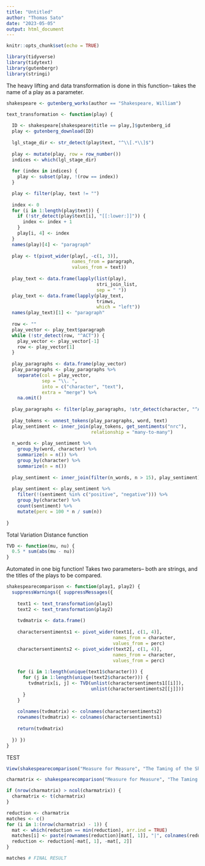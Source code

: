 ---
title: "Untitled"
author: "Thomas Sato"
date: "2023-05-05"
output: html_document
---

```{r setup, include=FALSE}
knitr::opts_chunk$set(echo = TRUE)

library(tidyverse)
library(tidytext)
library(gutenbergr)
library(stringi)
```

The heavy lifting and data transformation is done in this function-- takes the name of a play as a parameter.
```{r}
shakespeare <- gutenberg_works(author == "Shakespeare, William")

text_transformation <- function(play) {
  
  ID <- shakespeare[shakespeare$title == play,]$gutenberg_id
  play <- gutenberg_download(ID)
  
  lgl_stage_dir <- str_detect(play$text, "^\\[.*\\]$")
  
  play <- mutate(play, row = row_number())
  indices <- which(lgl_stage_dir)
  
  for (index in indices) {
    play <- subset(play, !(row == index))
  }

  play <- filter(play, text != "")
  
  index <- 0
  for (i in 1:length(play$text)) {
    if (!str_detect(play$text[i], "[[:lower:]]")) {
      index <- index + 1
    }
    play[i, 4] <- index
  }
  names(play)[4] <- "paragraph"
  
  play <- t(pivot_wider(play[, -c(1, 3)],
                        names_from = paragraph,
                        values_from = text))
  
  play_text <- data.frame(lapply(list(play),
                                 stri_join_list,
                                 sep = " "))
  play_text <- data.frame(lapply(play_text,
                                 trimws,
                                 which = "left"))
  names(play_text)[1] <- "paragraph"
  
  row <- ""
  play_vector <- play_text$paragraph
  while (!str_detect(row, "^ACT")) {
    play_vector <- play_vector[-1]
    row <- play_vector[1]
  }
  
  play_paragraphs <- data.frame(play_vector)
  play_paragraphs <- play_paragraphs %>%
    separate(col = play_vector,
             sep = "\\. ",
             into = c("character", "text"),
             extra = "merge") %>%
    na.omit()
  
  play_paragraphs <- filter(play_paragraphs, !str_detect(character, "^ACT"))
  
  play_tokens <- unnest_tokens(play_paragraphs, word, text)
  play_sentiment <- inner_join(play_tokens, get_sentiments("nrc"),
                               relationship = "many-to-many")
  
  n_words <- play_sentiment %>%
    group_by(word, character) %>%
    summarize(n = n()) %>%
    group_by(character) %>%
    summarize(n = n())
  
  play_sentiment <- inner_join(filter(n_words, n > 15), play_sentiment)
  
  play_sentiment <- play_sentiment %>%
    filter(!(sentiment %in% c("positive", "negative"))) %>%
    group_by(character) %>%
    count(sentiment) %>%
    mutate(perc = 100 * n / sum(n))
  
}
```

Total Variation Distance function
```{r}
TVD <- function(mu, nu) {
  0.5 * sum(abs(mu - nu))
}
```

Automated in one big function! Takes two parameters-- both are strings, and the titles of the plays to be compared.
```{r}
shakespearecomparison <- function(play1, play2) {
  suppressWarnings({ suppressMessages({
  
    text1 <- text_transformation(play1)
    text2 <- text_transformation(play2)
    
    tvdmatrix <- data.frame()
  
    charactersentiments1 <- pivot_wider(text1[, c(1, 4)],
                                       names_from = character,
                                       values_from = perc)
    charactersentiments2 <- pivot_wider(text2[, c(1, 4)],
                                       names_from = character,
                                       values_from = perc)
    
    for (i in 1:length(unique(text1$character))) {
      for (j in 1:length(unique(text2$character))) {
        tvdmatrix[i, j] <- TVD(unlist(charactersentiments1[[i]]),
                               unlist(charactersentiments2[[j]]))
      }
    }
    
    colnames(tvdmatrix) <- colnames(charactersentiments2)
    rownames(tvdmatrix) <- colnames(charactersentiments1)
    
    return(tvdmatrix)
    
  }) })
}
```

TEST
```{r, warning = FALSE}
View(shakespearecomparison("Measure for Measure", "The Taming of the Shrew"))
```

```{r}
charmatrix <- shakespearecomparison("Measure for Measure", "The Taming of the Shrew")

if (nrow(charmatrix) > ncol(charmatrix)) {
  charmatrix <- t(charmatrix)
} 

reduction <- charmatrix
matches <- c()
for (i in 1:(nrow(charmatrix) - 1)) {
  mat <- which(reduction == min(reduction), arr.ind = TRUE)
  matches[i] <- paste(rownames(reduction)[mat[, 1]], "|", colnames(reduction)[mat[, 2]])
  reduction <- reduction[-mat[, 1], -mat[, 2]]
}

matches # FINAL RESULT
```

